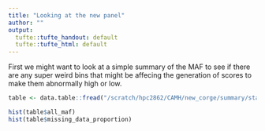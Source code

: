 ```yaml
---
title: "Looking at the new panel"
author: ""
output:
  tufte::tufte_handout: default
  tufte::tufte_html: default
---
```


First we might want to look at a simple summary of the MAF to see if there are any super weird bins that might be affecing the generation of scores to make them abnormally high or low. 

```r
table <- data.table::fread("/scratch/hpc2862/CAMH/new_corge/summary/stats.txt", h = T)

hist(table$all_maf)
hist(table$missing_data_proportion)
```

